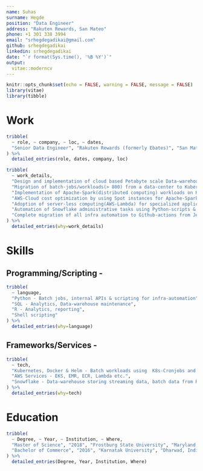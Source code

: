 ```yaml
---
name: Suhas
surname: Hegde
position: "Data Engineer"
address: "Rakuten Rewards, San Mateo"
phone: +1 301 338 3994
email: "srhegdegadikai@gmail.com"
github: srhegdegadikai
linkedin: srhegdegadikai
date: "`r format(Sys.time(), '%B %Y')`"
output: 
  vitae::moderncv
---
```


```r
knitr::opts_chunk$set(echo = FALSE, warning = FALSE, message = FALSE)
library(vitae)
library(tibble)
```

# Work

```r
tribble(
  ~ role, ~ company, ~ loc, ~ dates, 
  "Senior Data Engineer", "Rakuten Rewards (formerly Ebates)", "San Mateo", "Jul 2018 - Present"
) %>% 
  detailed_entries(role, dates, company, loc)

tribble(
  ~ work_details,
  "Design and implementation of cloud based Petabyte scale Data-warehouse using Snowflake, AWS & Kubernetes(EKS)",
  "Migration of batch-jobs/workloads(> 800) from a data-center to Kubernetes workloads running on AWS-EKS",
  "Implementation of Apache-Spark(distributed computing) workloads on Kubernetes using spark-operator framework",
  "AWS-Cloud cost optimization by using Spot instances for Apache-Spark production workloads on EKS",
  "Adoption of server-less computing(AWS-Lambda) for specialized applications such as data-exports etc.",
  "Automation of Snowflake administrative tasks using Python-scripts & Github-actions",
  "Complete migration of all infra automation to Github-actions from Jenkins"
) %>%
  detailed_entries(why=work_details)
```


# Skills

## Programming/Scripting - 

```r
tribble(
  ~ language, 
  "Python - Batch jobs, internal APIs & scripting for infra-automation",
  "SQL - Analytics, Data-warehouse maintenance",
  "R - Analytics, reporting",
  "Shell scripting"
) %>% 
  detailed_entries(why=language)
```

## Frameworks/Services - 

```r
tribble(
  ~ tech, 
  "Kubernetes, Docker & Helm - Batch workloads using  K8s-Cronjobs and K8s-Operators(Spark-Operator & Argo-Workflows)",
  "AWS Services - EKS, EMR, ECR, Lambda etc.",
  "Snowflake - Data-warehouse storing streaming data, batch data from RDBMS and various internal/external APIs"
) %>% 
  detailed_entries(why=tech)
```


# Education

```r
tribble(
  ~ Degree, ~ Year, ~ Institution, ~ Where,
  "Master of Science", "2018", "Frostburg State University", "Maryland, USA",
  "Bachelor of Commerce", "2016", "Karnatak University", "Dharwad, India"
) %>% 
  detailed_entries(Degree, Year, Institution, Where)
```


